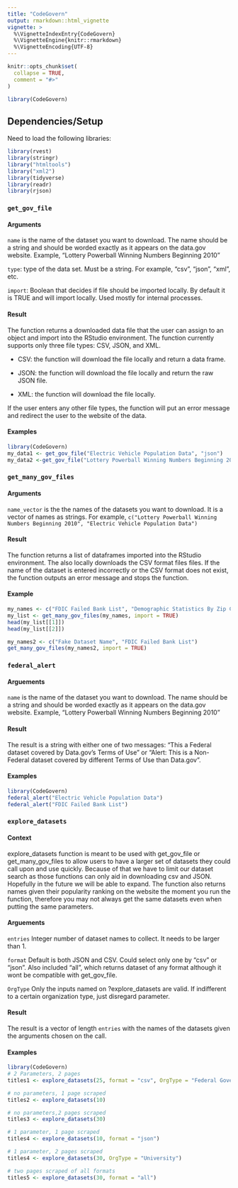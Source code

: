 ```yaml
---
title: "CodeGovern"
output: rmarkdown::html_vignette
vignette: >
  %\VignetteIndexEntry{CodeGovern}
  %\VignetteEngine{knitr::rmarkdown}
  %\VignetteEncoding{UTF-8}
---
```


```r
knitr::opts_chunk$set(
  collapse = TRUE,
  comment = "#>"
)
```

```r
library(CodeGovern)
```


## Dependencies/Setup
Need to load the following libraries:

```r
library(rvest)
library(stringr)
library("htmltools")
library("xml2")
library(tidyverse)
library(readr)
library(rjson)
```


### `get_gov_file`

#### Arguments

`name` is the name of the dataset you want to download. The name should be a string and should be worded exactly as it appears on the data.gov website. Example, "Lottery Powerball Winning Numbers Beginning 2010"

`type`: type of the data set. Must be a string. For example, "csv", "json", "xml", etc. 

`import`: Boolean that decides if file should be imported locally. By default it is TRUE and will import locally. Used mostly for internal processes. 


#### Result
The function returns a downloaded data file that the user can assign to an object and import into the RStudio environment. The function currently supports only three file types: CSV, JSON, and XML.

- CSV: the function will download the file locally and return a data frame.

- JSON: the function will download the file locally and return the raw JSON file.

- XML: the function will download the file locally.

If the user enters any other file types, the function will put an error message and redirect the user to the website of the data.


#### Examples

```r
library(CodeGovern)
my_data1 <- get_gov_file("Electric Vehicle Population Data", "json")
my_data2 <-get_gov_file("Lottery Powerball Winning Numbers Beginning 2010", "csv")
```

### `get_many_gov_files`

#### Arguments
`name_vector` is the the names of the datasets you want to download. It is a vector of names as strings. For example, `c("Lottery Powerball Winning Numbers Beginning 2010", "Electric Vehicle Population Data")`

#### Result

The function returns a list of dataframes imported into the RStudio environment. The also locally downloads the CSV format files files. If the name of the dataset is entered incorrectly or the CSV format does not exist, the function outputs an error message and stops the function.

#### Example

```r
my_names <- c("FDIC Failed Bank List", "Demographic Statistics By Zip Code")
my_list <- get_many_gov_files(my_names, import = TRUE)
head(my_list[[1]])
head(my_list[[2]])
```

```r
my_names2 <- c("Fake Dataset Name", "FDIC Failed Bank List")
get_many_gov_files(my_names2, import = TRUE)
```


### `federal_alert`

#### Arguements 
`name` is the name of the dataset you want to download. The name should be a string and should be worded exactly as it appears on the data.gov website. Example, "Lottery Powerball Winning Numbers Beginning 2010"

#### Result

The result is a string with either one of two messages: "This a Federal dataset covered by Data.gov's Terms of Use" or "Alert: This is a Non-Federal dataset covered by different Terms of Use than Data.gov". 

#### Examples
```r
library(CodeGovern)
federal_alert("Electric Vehicle Population Data")
federal_alert("FDIC Failed Bank List")
```

### `explore_datasets`

#### Context
explore_datasets function is meant to be used with get_gov_file or get_many_gov_files to allow users to have a larger set of datasets they could call upon and use quickly. Because of that we have to limit our dataset search as those functions can only aid in downloading csv and JSON. Hopefully in the future we will be able to expand. The function also returns names given their popularity ranking on the website the moment you run the function, therefore you may not always get the same datasets even when putting the same parameters. 

#### Arguements 
`entries` Integer number of dataset names to collect. It needs to be larger than 1.

`format` Default is both JSON and CSV. Could select only one by "csv" or "json". Also included "all", which returns dataset of any format although it wont be compatible with get_gov_file. 

`OrgType` Only the inputs named on ?explore_datasets are valid. If indifferent to a certain organization type, just disregard parameter. 

#### Result

The result is a vector of length `entries` with the names of the datasets given the arguments chosen on the call.

#### Examples
```r
library(CodeGovern)
# 2 Parameters, 2 pages
titles1 <- explore_datasets(25, format = "csv", OrgType = "Federal Government")

# no parameters, 1 page scraped
titles2 <- explore_datasets(10)

# no parameters,2 pages scraped
titles3 <- explore_datasets(30)

# 1 parameter, 1 page scraped
titles4 <- explore_datasets(10, format = "json")

# 1 parameter, 2 pages scraped
titles4 <- explore_datasets(30, OrgType = "University")

# two pages scraped of all formats
titles5 <- explore_datasets(30, format = "all")
```
